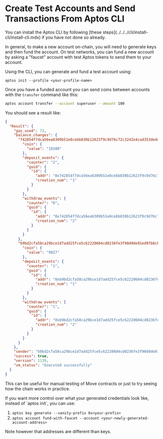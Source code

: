 
# Create Test Accounts and Send Transactions From Aptos CLI

<Callout type="info" emoji="ℹ️">
You can install the Aptos CLI by following [these steps](../../../cli/install-cli/install-cli.mdx) if you have not done so already.
</Callout>

In general, to make a new account on-chain, you will need to generate keys and then fund the account. On test networks, you can fund a new account by asking a "faucet" account with test Aptos tokens to send them to your account.

Using the CLI, you can generate and fund a test account using:

```
aptos init --profile <your-profile-name>
```

Once you have a funded account you can send coins between accounts with the `transfer` command like this:

```bash
aptos account transfer --account superuser --amount 100
```

You should see a result like:

```json
{
  "Result": {
    "gas_used": 73,
    "balance_changes": {
      "742854f7dca56ea6309b51e8cebb830b12623f9c9d76c72c3242e4cad353dedc": {
        "coin": {
          "value": "10100"
        },
        "deposit_events": {
          "counter": "2",
          "guid": {
            "id": {
              "addr": "0x742854f7dca56ea6309b51e8cebb830b12623f9c9d76c72c3242e4cad353dedc",
              "creation_num": "1"
            }
          }
        },
        "withdraw_events": {
          "counter": "0",
          "guid": {
            "id": {
              "addr": "0x742854f7dca56ea6309b51e8cebb830b12623f9c9d76c72c3242e4cad353dedc",
              "creation_num": "2"
            }
          }
        }
      },
      "b9bd2cfa58ca29bce1d7add25fce5c62220604cd0236fe3f90d9de91ed9fb8cb": {
        "coin": {
          "value": "9827"
        },
        "deposit_events": {
          "counter": "1",
          "guid": {
            "id": {
              "addr": "0xb9bd2cfa58ca29bce1d7add25fce5c62220604cd0236fe3f90d9de91ed9fb8cb",
              "creation_num": "1"
            }
          }
        },
        "withdraw_events": {
          "counter": "1",
          "guid": {
            "id": {
              "addr": "0xb9bd2cfa58ca29bce1d7add25fce5c62220604cd0236fe3f90d9de91ed9fb8cb",
              "creation_num": "2"
            }
          }
        }
      }
    },
    "sender": "b9bd2cfa58ca29bce1d7add25fce5c62220604cd0236fe3f90d9de91ed9fb8cb",
    "success": true,
    "version": 1139,
    "vm_status": "Executed successfully"
  }
}
```

This can be useful for manual testing of Move contracts or just to try seeing how the chain works in practice.

<Callout type="info" emoji="ℹ️">
If you want more control over what your generated credentials look like, instead of `aptos init`, you can use:

1. `aptos key generate --vanity-prefix 0x<your-prefix>`
2. `aptos account fund-with-faucet --account <your-newly-generated-account-address>`

Note however that addresses are different than keys.
</Callout>
